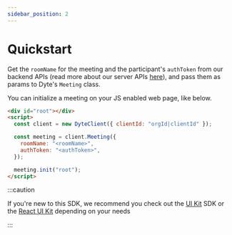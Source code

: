```yaml
---
sidebar_position: 2
---
```


# Quickstart

Get the `roomName` for the meeting and the participant's `authToken` from our backend APIs (read more about our server APIs [here](/api)), and pass them as params to Dyte's `Meeting` class.

You can initialize a meeting on your JS enabled web page, like below.

```html
<div id="root"></div>
<script>
  const client = new DyteClient({ clientId: "orgId|clientId" });

  const meeting = client.Meeting({
    roomName: "<roomName>",
    authToken: "<authToken>",
  });

  meeting.init("root");
</script>
```

:::caution

If you're new to this SDK, we recommend you check out the [UI Kit](/ui-kit) SDK or
the [React UI Kit](/react-ui-kit) depending on your needs

:::
